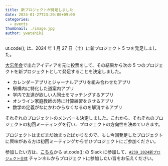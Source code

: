 ```yaml
---
title: 新プロジェクトが発足しました
date: 2024-01-27T23:20:00+09:00
categories:
  - events
thumbnail: ./image.jpg
author: ywatahiki
---
```


ut.code(); は、2024 年 1 月 27 日（土）に新プロジェクト 5 つを発足しました。

[大忘年会](/articles/kick-off-party-2023-report/)で出たアイディアを元に投票をして、その結果から次の 5 つのプロジェクトを新プロジェクトとして発足することを決定しました。

- カレンダーアプリとジャーナルアプリを組み合わせたアプリ
- 駅構内に特化した道案内アプリ
- 学内で友達が欲しい人同士をマッチングするアプリ
- オンライン家庭教師の時に計算練習をさせるアプリ
- 数学の定義がなにかわからなくなるのを解消するアプリ

それぞれのプロジェクトのメンバーも決定しました。これから、それぞれのプロジェクトの初回ミーティングを行い、プロジェクトの方向性を決めていきます。

プロジェクトはまだまだ始まったばかりなので、もし今回発足したプロジェクトに興味がある方は初回ミーティングからぜひプロジェクトにご参加ください。

参加したい方は、[こちら](/join)から ut.code(); の Slack に参加して、[`#239_2024新プロジェクト全体`](https://utcode.slack.com/archives/C06FJ5EBSR4) チャンネルからプロジェクトに参加したい旨をお伝えください。
